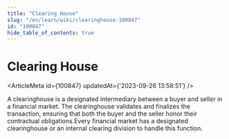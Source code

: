 ```yaml
---
title: "Clearing House"
slug: "/en/learn/wiki/clearinghouse-100847"
id: "100847"
hide_table_of_contents: true
---
```



# Clearing House

<ArticleMeta id={100847} updatedAt={'2023-09-26 13:58:51'} />
<div className='border-solid border-b border-t-0 my-4 border-[var(--ifm-color-gray-300)]' />

A clearinghouse is a designated intermediary between a buyer and seller in a financial market. The clearinghouse validates and finalizes the transaction, ensuring that both the buyer and the seller honor their contractual obligations.Every financial market has a designated clearinghouse or an internal clearing division to handle this function.
